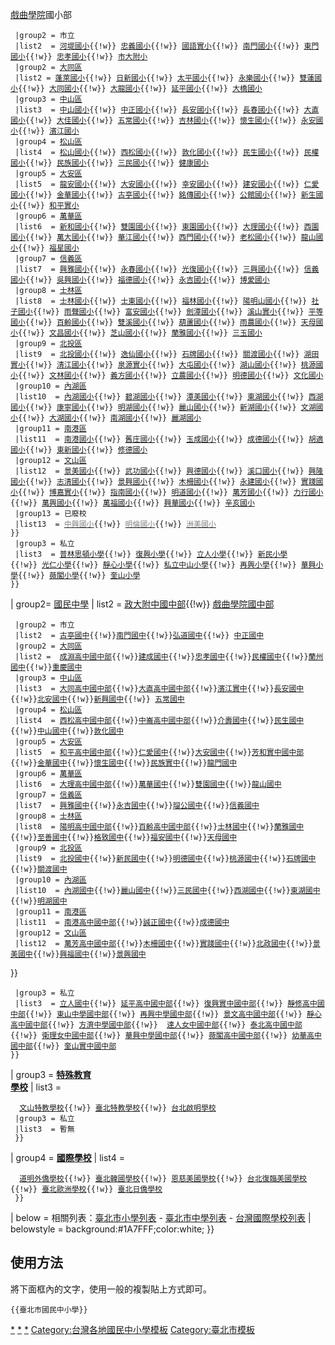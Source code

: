 {{Navbox
| name  = 臺北市國民中小學
| title = [[臺北市]][[國民教育|國民]][[臺灣國中教育|中學]]、[[國民小學|小學]]列表
| image = [[File:Emblem of Taipei City.svg|60px|台北市市徽]]
| state = collapsed
| style = width: 100%
| group1= [[國民小學]]
| list1 ={{Navbox subgroup
| title = [[臺北市]][[國民小學]]列表
| state = collapsed
  |groupstyle = width:5em; text-align:left
  |liststyle = width:auto; text-align:left
  |group1 = 國立
  |list1  = [[國立臺北教育大學附設實驗國民小學|北教附小]]{{!w}} [[國立政治大學附設實驗國民小學|政大實小]]{{!w}} [[國立臺灣戲曲學院|戲曲學院]]國小部
  |group2 = 市立
  |list2  = {{Navbox|child
  |group1 = [[中正區 (臺北市)|中正區]]
  |list1  = [[臺北市中正區螢橋國民小學|螢橋國小]]{{!w}}[[臺北市中正區河堤國民小學|河堤國小]]{{!w}} [[臺北市中正區忠義國民小學|忠義國小]]{{!w}} [[臺北市國語實驗國民小學|國語實小]]{{!w}} [[臺北市中正區南門國民小學|南門國小]]{{!w}} [[臺北市中正區東門國民小學|東門國小]]{{!w}} [[臺北市立忠孝國民小學|忠孝國小]]{{!w}} [[臺北市立大學附設實驗國民小學|市大附小]]
  |group2 = [[大同區 (臺灣)|大同區]]
  |list2 = [[臺北市大同區蓬萊國民小學|蓬萊國小]]{{!w}} [[臺北市大同區日新國民小學|日新國小]]{{!w}} [[臺北市大同區太平國民小學|太平國小]]{{!w}} [[臺北市大同區永樂國民小學|永樂國小]]{{!w}} [[臺北市大同區雙蓮國民小學|雙蓮國小]]{{!w}} [[臺北市大同區大同國民小學|大同國小]]{{!w}} [[臺北市大同區大龍國民小學|大龍國小]]{{!w}} [[臺北市大同區延平國民小學|延平國小]]{{!w}} [[臺北市大同區大橋國民小學|大橋國小]]
  |group3 = [[中山區 (臺北市)|中山區]]
  |list3  = [[臺北市中山區中山國民小學|中山國小]]{{!w}} [[臺北市中山區中正國民小學|中正國小]]{{!w}} [[臺北市中山區長安國民小學|長安國小]]{{!w}} [[臺北市中山區長春國民小學|長春國小]]{{!w}} [[臺北市中山區大直國民小學|大直國小]]{{!w}} [[臺北市中山區大佳國民小學|大佳國小]]{{!w}} [[臺北市中山區五常國民小學|五常國小]]{{!w}} [[臺北市中山區吉林國民小學|吉林國小]]{{!w}} [[臺北市中山區懷生國民小學|懷生國小]]{{!w}} [[臺北市中山區永安國民小學|永安國小]]{{!w}} [[臺北市中山區濱江國民小學|濱江國小]]
  |group4 = [[松山區 (臺北市)|松山區]]
  |list4  = [[臺北市松山區松山國民小學|松山國小]]{{!w}} [[臺北市松山區西松國民小學|西松國小]]{{!w}} [[臺北市松山區敦化國民小學|敦化國小]]{{!w}} [[臺北市松山區民生國民小學|民生國小]]{{!w}} [[臺北市松山區民權國民小學|民權國小]]{{!w}} [[臺北市松山區民族國民小學|民族國小]]{{!w}} [[臺北市松山區三民國民小學|三民國小]]{{!w}} [[臺北市松山區健康國民小學|健康國小]]
  |group5 = [[大安區 (臺北市)|大安區]]
  |list5  = [[臺北市大安區龍安國民小學|龍安國小]]{{!w}} [[臺北市大安區大安國民小學|大安國小]]{{!w}} [[臺北市大安區幸安國民小學|幸安國小]]{{!w}} [[臺北市大安區建安國民小學|建安國小]]{{!w}} [[臺北市大安區仁愛國民小學|仁愛國小]]{{!w}} [[臺北市大安區金華國民小學|金華國小]]{{!w}} [[臺北市大安區古亭國民小學|古亭國小]]{{!w}} [[臺北市大安區銘傳國民小學|銘傳國小]]{{!w}} [[臺北市大安區公館國民小學|公館國小]]{{!w}} [[臺北市大安區新生國民小學|新生國小]]{{!w}} [[臺北市和平實驗國民小學|和平實小]]
  |group6 = [[萬華區]]
  |list6  = [[臺北市立新和國民小學|新和國小]]{{!w}} [[臺北市萬華區雙園國民小學|雙園國小]]{{!w}} [[臺北市萬華區東園國民小學|東園國小]]{{!w}} [[臺北市萬華區大理國民小學|大理國小]]{{!w}} [[臺北市萬華區西園國民小學|西園國小]]{{!w}} [[臺北市萬華區萬大國民小學|萬大國小]]{{!w}} [[臺北市萬華區華江國民小學|華江國小]]{{!w}} [[臺北市萬華區西門國民小學|西門國小]]{{!w}} [[臺北市萬華區老松國民小學|老松國小]]{{!w}} [[臺北市萬華區龍山國民小學|龍山國小]]{{!w}} [[臺北市萬華區福星國民小學|福星國小]]
  |group7 = [[信義區 (臺北市)|信義區]]
  |list7  = [[臺北市信義區興雅國民小學|興雅國小]]{{!w}} [[臺北市信義區永春國民小學|永春國小]]{{!w}} [[臺北市信義區光復國民小學|光復國小]]{{!w}} [[臺北市信義區三興國民小學|三興國小]]{{!w}} [[臺北市信義區信義國民小學|信義國小]]{{!w}} [[臺北市信義區吳興國民小學|吳興國小]]{{!w}} [[臺北市信義區福德國民小學|福德國小]]{{!w}} [[臺北市信義區永吉國民小學|永吉國小]]{{!w}} [[臺北市信義區博愛國民小學|博愛國小]]
  |group8 = [[士林區]]
  |list8  = [[臺北市士林區士林國民小學|士林國小]]{{!w}} [[臺北市士林區士東國民小學|士東國小]]{{!w}} [[臺北市士林區福林國民小學|福林國小]]{{!w}} [[臺北市士林區陽明山國民小學|陽明山國小]]{{!w}} [[臺北市士林區社子國民小學|社子國小]]{{!w}} [[臺北市士林區雨聲國民小學|雨聲國小]]{{!w}} [[臺北市士林區富安國民小學|富安國小]]{{!w}} [[臺北市士林區劍潭國民小學|劍潭國小]]{{!w}} [[臺北市溪山實驗國民小學|溪山實小]]{{!w}} [[臺北市士林區平等國民小學|平等國小]]{{!w}} [[臺北市士林區百齡國民小學|百齡國小]]{{!w}} [[臺北市士林區雙溪國民小學|雙溪國小]]{{!w}} [[臺北市士林區葫蘆國民小學|葫蘆國小]]{{!w}} [[臺北市士林區雨農國民小學|雨農國小]]{{!w}} [[臺北市士林區天母國民小學|天母國小]]{{!w}} [[臺北市士林區文昌國民小學|文昌國小]]{{!w}} [[臺北市士林區芝山國民小學|芝山國小]]{{!w}} [[臺北市士林區蘭雅國民小學|蘭雅國小]]{{!w}} [[臺北市士林區三玉國民小學|三玉國小]]
  |group9 = [[北投區]]
  |list9  = [[臺北市北投區北投國民小學|北投國小]]{{!w}} [[臺北市北投區逸仙國民小學|逸仙國小]]{{!w}} [[臺北市北投區石牌國民小學|石牌國小]]{{!w}} [[臺北市北投區關渡國民小學|關渡國小]]{{!w}} [[臺北市湖田實驗國民小學|湖田實小]]{{!w}} [[臺北市北投區清江國民小學|清江國小]]{{!w}} [[臺北市泉源實驗國民小學|泉源實小]]{{!w}} [[臺北市北投區大屯國民小學|大屯國小]]{{!w}} [[臺北市北投區湖山國民小學|湖山國小]]{{!w}} [[臺北市北投區桃源國民小學|桃源國小]]{{!w}} [[臺北市北投區文林國民小學|文林國小]]{{!w}} [[臺北市北投區義方國民小學|義方國小]]{{!w}} [[臺北市北投區立農國民小學|立農國小]]{{!w}} [[臺北市北投區明德國民小學|明德國小]]{{!w}} [[臺北市北投區文化國民小學|文化國小]]
  |group10 = [[內湖區]]
  |list10  = [[臺北市內湖區內湖國民小學|內湖國小]]{{!w}} [[臺北市內湖區碧湖國民小學|碧湖國小]]{{!w}} [[臺北市內湖區潭美國民小學|潭美國小]]{{!w}} [[臺北市內湖區東湖國民小學|東湖國小]]{{!w}} [[臺北市內湖區西湖國民小學|西湖國小]]{{!w}} [[臺北市內湖區康寧國民小學|康寧國小]]{{!w}} [[臺北市內湖區明湖國民小學|明湖國小]]{{!w}} [[臺北市內湖區麗山國民小學|麗山國小]]{{!w}} [[臺北市內湖區新湖國民小學|新湖國小]]{{!w}} [[臺北市內湖區文湖國民小學|文湖國小]]{{!w}} [[臺北市內湖區大湖國民小學|大湖國小]]{{!w}} [[台北市內湖區南湖國民小學|南湖國小]]{{!w}} [[臺北市內湖區麗湖國民小學|麗湖國小]]
  |group11 = [[南港區]]
  |list11  = [[臺北市南港區南港國民小學|南港國小]]{{!w}} [[臺北市南港區舊庄國民小學|舊庄國小]]{{!w}} [[臺北市南港區玉成國民小學|玉成國小]]{{!w}} [[臺北市南港區成德國民小學|成德國小]]{{!w}} [[臺北市南港區胡適國民小學|胡適國小]]{{!w}} [[臺北市南港區東新國民小學|東新國小]]{{!w}} [[臺北市南港區修德國民小學|修德國小]]
  |group12 = [[文山區]]
  |list12  = [[臺北市文山區景美國民小學|景美國小]]{{!w}} [[臺北市文山區武功國民小學|武功國小]]{{!w}} [[臺北市文山區興德國民小學|興德國小]]{{!w}} [[臺北市文山區溪口國民小學|溪口國小]]{{!w}} [[臺北市文山區興隆國民小學|興隆國小]]{{!w}} [[臺北市文山區志清國民小學|志清國小]]{{!w}} [[臺北市文山區景興國民小學|景興國小]]{{!w}} [[臺北市文山區木柵國民小學|木柵國小]]{{!w}} [[臺北市文山區永建國民小學|永建國小]]{{!w}} [[臺北市文山區實踐國民小學|實踐國小]]{{!w}} [[臺北市博嘉實驗國民小學|博嘉實小]]{{!w}} [[臺北市文山區指南國民小學|指南國小]]{{!w}} [[臺北市文山區明道國民小學|明道國小]]{{!w}} [[臺北市文山區萬芳國民小學|萬芳國小]]{{!w}} [[臺北市文山區力行國民小學|力行國小]]{{!w}} [[臺北市文山區萬興國民小學|萬興國小]]{{!w}} [[臺北市文山區萬福國民小學|萬福國小]]{{!w}} [[臺北市文山區興華國民小學|興華國小]]{{!w}} [[臺北市文山區辛亥國民小學|辛亥國小]]
  |group13 = 已廢校
  |list13  = [[臺北市萬華區中興國民小學|<span style="color:gray;">中興國小</span>]]{{!w}} [[臺北市大同區明倫國民小學|<span style="color:gray;">明倫國小</span>]]{{!w}} [[臺北市北投區洲美國民小學|<span style="color:gray;">洲美國小</span>]]
 }}
  |group3 = 私立
  |list3  = [[臺北市私立普林思頓高級中等學校|普林思頓小學]]{{!w}} [[台北市私立復興實驗高級中學|復興小學]]{{!w}} [[臺北市私立立人國際國民中小學|立人小學]]{{!w}} [[臺北市私立新民國民小學|新民小學]]{{!w}} [[臺北市私立光仁小學|光仁小學]]{{!w}} [[臺北市私立靜心高級中學|靜心小學]]{{!w}} [[臺北市私立中山小學|私立中山小學]]{{!w}} [[臺北市私立再興小學|再興小學]]{{!w}} [[臺北市私立華興高級中學|華興小學]]{{!w}} [[臺北市私立薇閣國民小學|薇閣小學]]{{!w}} [[台北市私立奎山學校|奎山小學]]
 }}
| group2= [[臺灣國中教育|國民中學]]
| list2 = {{Navbox subgroup
| title = [[臺北市]][[臺灣國中教育|國民中學]]列表
| state = collapsed
  |groupstyle = width:5em; text-align:left
  |liststyle = width:auto; text-align:left
  |group1 = 國立
  |list1  = [[國立台灣師範大學附屬高級中學|師大附中國中部]]{{!w}} [[國立政治大學附屬高級中學|政大附中國中部]]{{!w}} [[國立臺灣戲曲學院|戲曲學院國中部]]
  |group2 = 市立
  |list2  = {{Navbox|child
  |group1 = [[中正區 (臺北市)|中正區]]
  |list1  = [[臺北市立螢橋國民中學|螢橋國中]]{{!w}}[[臺北市立古亭國民中學|古亭國中]]{{!w}}[[臺北市立南門國民中學|南門國中]]{{!w}}[[臺北市立弘道國民中學|弘道國中]]{{!w}} [[臺北市立中正國民中學|中正國中]]
  |group2 = [[大同區 (臺灣)|大同區]]
  |list2 =  [[臺北市立成淵高級中學|成淵高中國中部]]{{!w}}[[臺北市立建成國民中學|建成國中]]{{!w}}[[臺北市立忠孝國民中學|忠孝國中]]{{!w}}[[臺北市立民權國民中學|民權國中]]{{!w}}[[臺北市立蘭州國民中學|蘭州國中]]{{!w}}[[臺北市立重慶國民中學|重慶國中]]
  |group3 = [[中山區 (臺北市)|中山區]]
  |list3  = [[臺北市立大同高級中學|大同高中國中部]]{{!w}}[[臺北市立大直高級中學|大直高中國中部]]{{!w}}[[臺北市濱江實驗國民中學|濱江實中]]{{!w}}[[臺北市立長安國民中學|長安國中]]{{!w}}[[臺北市立北安國民中學|北安國中]]{{!w}}[[臺北市立新興國民中學|新興國中]]{{!w}} [[臺北市立五常國民中學|五常國中]]
  |group4 = [[松山區 (臺北市)|松山區]]
  |list4  = [[臺北市立西松高級中學|西松高中國中部]]{{!w}}[[臺北市立中崙高級中學|中崙高中國中部]]{{!w}}[[臺北市立介壽國民中學|介壽國中]]{{!w}}[[臺北市立民生國民中學|民生國中]]{{!w}}[[臺北市立中山國民中學|中山國中]]{{!w}}[[臺北市立敦化國民中學|敦化國中]]
  |group5 = [[大安區 (臺北市)|大安區]]
  |list5  = [[臺北市立和平高級中學|和平高中國中部]]{{!w}}[[臺北市立仁愛國民中學|仁愛國中]]{{!w}}[[臺北市立大安國民中學|大安國中]]{{!w}}[[臺北市芳和實驗中學|芳和實中國中部]]{{!w}}[[臺北市立金華國民中學|金華國中]]{{!w}}[[臺北市立懷生國民中學|懷生國中]]{{!w}}[[臺北市民族實驗國民中學|民族實中]]{{!w}}[[臺北市立龍門國民中學|龍門國中]]
  |group6 = [[萬華區]]
  |list6  = [[臺北市立大理高級中學|大理高中國中部]]{{!w}}[[臺北市立萬華國民中學|萬華國中]]{{!w}}[[臺北市立雙園國民中學|雙園國中]]{{!w}}[[臺北市立龍山國民中學|龍山國中]]
  |group7 = [[信義區 (臺北市)|信義區]]
  |list7  = [[臺北市立興雅國民中學|興雅國中]]{{!w}}[[臺北市立永吉國民中學|永吉國中]]{{!w}}[[臺北市立瑠公國民中學|瑠公國中]]{{!w}}[[臺北市立信義國民中學|信義國中]]
  |group8 = [[士林區]]
  |list8  = [[臺北市立陽明高級中學|陽明高中國中部]]{{!w}}[[臺北市立百齡高級中學|百齡高中國中部]]{{!w}}[[臺北市立士林國民中學|士林國中]]{{!w}}[[臺北市立蘭雅國民中學|蘭雅國中]]{{!w}}[[臺北市立至善國民中學|至善國中]]{{!w}}[[臺北市立格致國民中學|格致國中]]{{!w}}[[臺北市立福安國民中學|福安國中]]{{!w}}[[臺北市立天母國民中學|天母國中]]
  |group9 = [[北投區]]
  |list9  = [[臺北市立北投國民中學|北投國中]]{{!w}}[[臺北市立新民國民中學|新民國中]]{{!w}}[[臺北市立明德國民中學|明德國中]]{{!w}}[[臺北市立桃源國民中學|桃源國中]]{{!w}}[[臺北市立石牌國民中學|石牌國中]]{{!w}}[[臺北市立關渡國民中學|關渡國中]]
  |group10 = [[內湖區]]
  |list10  = [[臺北市立內湖國民中學|內湖國中]]{{!w}}[[臺北市立麗山國民中學|麗山國中]]{{!w}}[[臺北市立三民國民中學|三民國中]]{{!w}}[[臺北市立西湖國民中學|西湖國中]]{{!w}}[[臺北市立東湖國民中學|東湖國中]]{{!w}}[[臺北市立明湖國民中學|明湖國中]]
  |group11 = [[南港區]]
  |list11  = [[臺北市立南港高級中學|南港高中國中部]]{{!w}}[[臺北市立誠正國民中學|誠正國中]]{{!w}}[[臺北市立成德國民中學|成德國中]]
  |group12 = [[文山區]]
  |list12  = [[臺北市立萬芳高級中學|萬芳高中國中部]]{{!w}}[[臺北市立木柵國民中學|木柵國中]]{{!w}}[[臺北市立實踐國民中學|實踐國中]]{{!w}}[[臺北市立北政國民中學|北政國中]]{{!w}}[[臺北市立景美國民中學|景美國中]]{{!w}}[[臺北市立興福國民中學|興福國中]]{{!w}}[[臺北市立景興國民中學|景興國中]]
}}
  |group3 = 私立
  |list3  = [[臺北市私立立人國際國民中小學|立人國中]]{{!w}} [[臺北市私立延平高級中學|延平高中國中部]]{{!w}} [[台北市私立復興實驗高級中學|復興實中國中部]]{{!w}} [[臺北市私立靜修高級中學|靜修高中國中部]]{{!w}} [[臺北市私立東山高級中學|東山中學國中部]]{{!w}} [[臺北市私立再興高級中學|再興中學國中部]]{{!w}} [[臺北市私立景文高級中學|景文高中國中部]]{{!w}} [[臺北市私立靜心高級中學|靜心高中國中部]]{{!w}} [[臺北市私立方濟高級中學|方濟中學國中部]]{{!w}}  [[臺北市私立達人女子高級中學|達人女中國中部]]{{!w}} [[臺北市私立泰北高級中學|泰北高中國中部]]{{!w}} [[臺北市私立衛理女子高級中學|衛理女中國中部]]{{!w}} [[臺北市私立華興高級中學|華興中學國中部]]{{!w}} [[臺北市私立薇閣高級中學|薇閣高中國中部]]{{!w}} [[臺北市私立幼華高級中學|幼華高中國中部]]{{!w}} [[臺北市私立奎山實驗高級中學|奎山實中國中部]]
 }}
| group3 = '''[[特殊教育學校|特殊教育<br>學校]]'''
| list3  =
  {{Navbox subgroup
  |groupstyle = width:5em; text-align:left
  |liststyle = width:auto; text-align:left
  |group1 = 國立
  |list1  = 暫無
  |group2 = 市立
  |list2  = [[臺北市立啟聰學校|台北啟聰學校]]{{!w}} [[臺北市立文山特殊教育學校|文山特教學校]]{{!w}} [[臺北市立臺北特殊教育學校|臺北特教學校]]{{!w}} [[臺北市立啟明學校|台北啟明學校]]
  |group3 = 私立
  |list3  = 暫無
  }}
| group4 = '''[[國際學校]]'''
| list4  =
  {{Navbox subgroup
  |groupstyle = width:5em; text-align:left
  |liststyle = width:auto; text-align:left
  |group1 = 私立
  |list1  = [[臺北美國學校]]{{!w}} [[臺北市私立道明外僑學校|道明外僑學校]]{{!w}} [[臺北韓國學校]]{{!w}} [[恩慈美國學校]]{{!w}} [[台北復臨美國學校]]{{!w}} [[臺北歐洲學校]]{{!w}} [[臺北日僑學校]]
  }}
| below  = 相關列表：[[臺北市國民小學列表|臺北市小學列表]] - [[臺北市國民中學列表|臺北市中學列表]] - [[台灣國際學校列表]]
| belowstyle = background:#1A7FFF;color:white;
}}
<noinclude>

==使用方法==
將下面框內的文字，使用一般的複製貼上方式即可。
<pre>{{臺北市國民中小學}}</pre>
[[Category:臺北市教育|*]]
[[Category:臺北市國民中學|*]]
[[Category:臺北市小學|*]]
[[Category:台灣各地國民中小學模板]]
[[Category:臺北市模板]]
</noinclude>